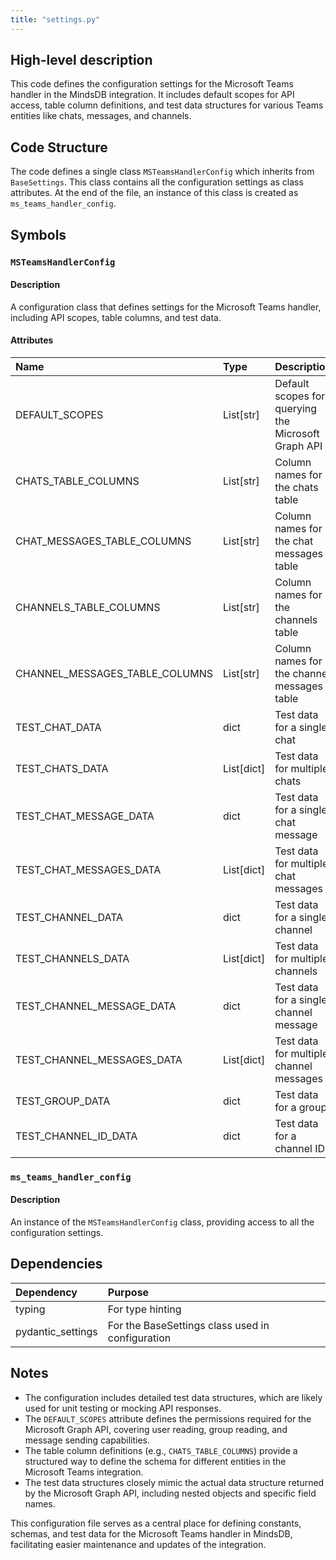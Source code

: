 ```yaml
---
title: "settings.py"
---
```


## High-level description
This code defines the configuration settings for the Microsoft Teams handler in the MindsDB integration. It includes default scopes for API access, table column definitions, and test data structures for various Teams entities like chats, messages, and channels.

## Code Structure
The code defines a single class `MSTeamsHandlerConfig` which inherits from `BaseSettings`. This class contains all the configuration settings as class attributes. At the end of the file, an instance of this class is created as `ms_teams_handler_config`.

## Symbols

### `MSTeamsHandlerConfig`
#### Description
A configuration class that defines settings for the Microsoft Teams handler, including API scopes, table columns, and test data.

#### Attributes
| Name | Type | Description |
|:-----|:-----|:------------|
| DEFAULT_SCOPES | List[str] | Default scopes for querying the Microsoft Graph API |
| CHATS_TABLE_COLUMNS | List[str] | Column names for the chats table |
| CHAT_MESSAGES_TABLE_COLUMNS | List[str] | Column names for the chat messages table |
| CHANNELS_TABLE_COLUMNS | List[str] | Column names for the channels table |
| CHANNEL_MESSAGES_TABLE_COLUMNS | List[str] | Column names for the channel messages table |
| TEST_CHAT_DATA | dict | Test data for a single chat |
| TEST_CHATS_DATA | List[dict] | Test data for multiple chats |
| TEST_CHAT_MESSAGE_DATA | dict | Test data for a single chat message |
| TEST_CHAT_MESSAGES_DATA | List[dict] | Test data for multiple chat messages |
| TEST_CHANNEL_DATA | dict | Test data for a single channel |
| TEST_CHANNELS_DATA | List[dict] | Test data for multiple channels |
| TEST_CHANNEL_MESSAGE_DATA | dict | Test data for a single channel message |
| TEST_CHANNEL_MESSAGES_DATA | List[dict] | Test data for multiple channel messages |
| TEST_GROUP_DATA | dict | Test data for a group |
| TEST_CHANNEL_ID_DATA | dict | Test data for a channel ID |

### `ms_teams_handler_config`
#### Description
An instance of the `MSTeamsHandlerConfig` class, providing access to all the configuration settings.

## Dependencies
| Dependency | Purpose |
|:-----------|:--------|
| typing | For type hinting |
| pydantic_settings | For the BaseSettings class used in configuration |

## Notes
- The configuration includes detailed test data structures, which are likely used for unit testing or mocking API responses.
- The `DEFAULT_SCOPES` attribute defines the permissions required for the Microsoft Graph API, covering user reading, group reading, and message sending capabilities.
- The table column definitions (e.g., `CHATS_TABLE_COLUMNS`) provide a structured way to define the schema for different entities in the Microsoft Teams integration.
- The test data structures closely mimic the actual data structure returned by the Microsoft Graph API, including nested objects and specific field names.

This configuration file serves as a central place for defining constants, schemas, and test data for the Microsoft Teams handler in MindsDB, facilitating easier maintenance and updates of the integration.